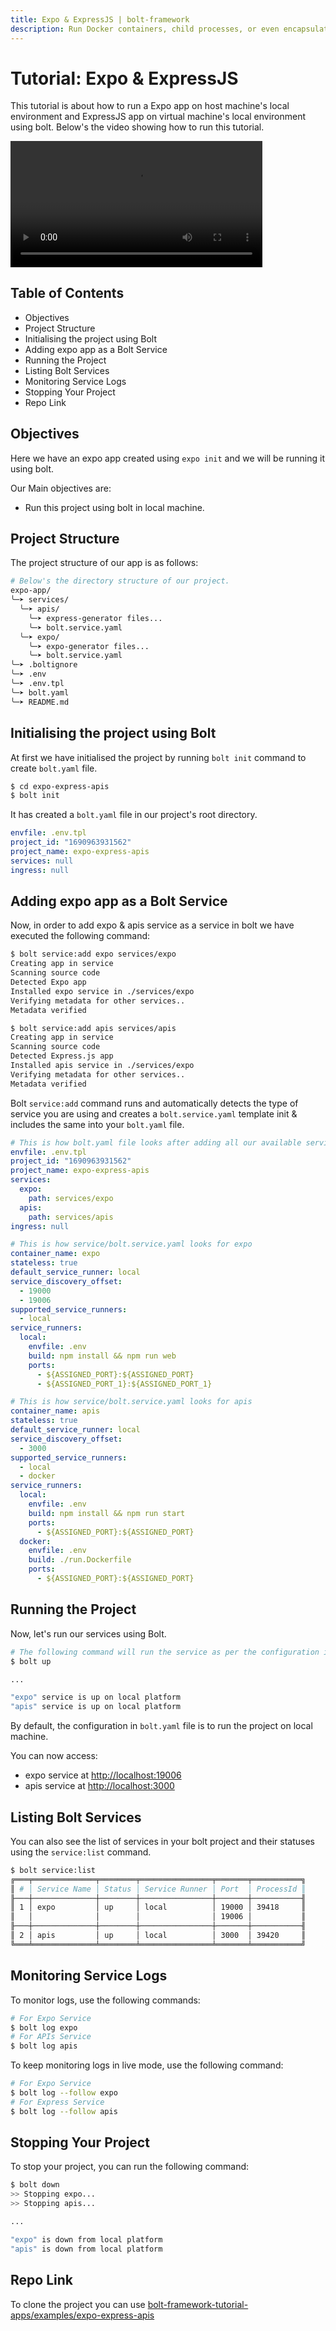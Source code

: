 ```yaml
---
title: Expo & ExpressJS | bolt-framework
description: Run Docker containers, child processes, or even encapsulate your entire project within a VM, all under one unified API.
---
```



<Meta title="Tutorials/Expo & ExpressJS" />

# Tutorial: Expo & ExpressJS

This tutorial is about how to run a Expo app on host machine's local environment and ExpressJS app on virtual machine's local environment using bolt. Below's the video showing how to run this tutorial.

<AppProvider>
  <Box>
    <video controls width="80%">
      <source
        src="https://static.gluestack.io/assets/expo-express-apis.mp4"
        type="video/mp4"
      />
      Your browser does not support the video tag.
    </video>
  </Box>
</AppProvider>

## Table of Contents

- Objectives
- Project Structure
- Initialising the project using Bolt
- Adding expo app as a Bolt Service
- Running the Project
- Listing Bolt Services
- Monitoring Service Logs
- Stopping Your Project
- Repo Link

## Objectives

Here we have an expo app created using `expo init` and we will be running it using bolt.

Our Main objectives are:

- Run this project using bolt in local machine.

## Project Structure

The project structure of our app is as follows:

```bash
# Below's the directory structure of our project.
expo-app/
╰─➤ services/
  ╰─➤ apis/
    ╰─➤ express-generator files...
    ╰─➤ bolt.service.yaml
  ╰─➤ expo/
    ╰─➤ expo-generator files...
    ╰─➤ bolt.service.yaml
╰─➤ .boltignore
╰─➤ .env
╰─➤ .env.tpl
╰─➤ bolt.yaml
╰─➤ README.md
```

## Initialising the project using Bolt

At first we have initialised the project by running `bolt init` command to create `bolt.yaml` file.

```bash
$ cd expo-express-apis
$ bolt init
```

It has created a `bolt.yaml` file in our project's root directory.

```yaml
envfile: .env.tpl
project_id: "1690963931562"
project_name: expo-express-apis
services: null
ingress: null
```

## Adding expo app as a Bolt Service

Now, in order to add expo & apis service as a service in bolt we have executed the following command:

```bash
$ bolt service:add expo services/expo
Creating app in service
Scanning source code
Detected Expo app
Installed expo service in ./services/expo
Verifying metadata for other services..
Metadata verified

$ bolt service:add apis services/apis
Creating app in service
Scanning source code
Detected Express.js app
Installed apis service in ./services/expo
Verifying metadata for other services..
Metadata verified
```

Bolt `service:add` command runs and automatically detects the type of service you are using and creates a `bolt.service.yaml` template init & includes the same into your `bolt.yaml` file.

```yaml
# This is how bolt.yaml file looks after adding all our available services
envfile: .env.tpl
project_id: "1690963931562"
project_name: expo-express-apis
services:
  expo:
    path: services/expo
  apis:
    path: services/apis
ingress: null
```

```yaml
# This is how service/bolt.service.yaml looks for expo
container_name: expo
stateless: true
default_service_runner: local
service_discovery_offset: 
  - 19000
  - 19006
supported_service_runners:
  - local
service_runners:
  local:
    envfile: .env
    build: npm install && npm run web
    ports:
      - ${ASSIGNED_PORT}:${ASSIGNED_PORT}
      - ${ASSIGNED_PORT_1}:${ASSIGNED_PORT_1}
```

```yaml
# This is how service/bolt.service.yaml looks for apis
container_name: apis
stateless: true
default_service_runner: local
service_discovery_offset: 
  - 3000
supported_service_runners:
  - local
  - docker
service_runners:
  local:
    envfile: .env
    build: npm install && npm run start
    ports:
      - ${ASSIGNED_PORT}:${ASSIGNED_PORT}
  docker:
    envfile: .env
    build: ./run.Dockerfile
    ports:
      - ${ASSIGNED_PORT}:${ASSIGNED_PORT}
```

## Running the Project

Now, let's run our services using Bolt.

```bash
# The following command will run the service as per the configuration in bolt.yaml file
$ bolt up

...

"expo" service is up on local platform
"apis" service is up on local platform
```

By default, the configuration in `bolt.yaml` file is to run the project on local machine.

You can now access:

- expo service at [http://localhost:19006](http://localhost:19006)
- apis service at [http://localhost:3000](http://localhost:3000)

## Listing Bolt Services

You can also see the list of services in your bolt project and their statuses using the `service:list` command.

```bash
$ bolt service:list
╔═══╤══════════════╤════════╤════════════════╤═══════╤═══════════╗
║ # │ Service Name │ Status │ Service Runner │ Port  │ ProcessId ║
╟───┼──────────────┼────────┼────────────────┼───────┼───────────╢
║ 1 │ expo         │ up     │ local          │ 19000 │ 39418     ║
║   │              │        │                │ 19006 │           ║
╟───┼──────────────┼────────┼────────────────┼───────┼───────────╢
║ 2 │ apis         │ up     │ local          │ 3000  │ 39420     ║
╚═══╧══════════════╧════════╧════════════════╧═══════╧═══════════╝
```

## Monitoring Service Logs

To monitor logs, use the following commands:

```bash
# For Expo Service
$ bolt log expo
# For APIs Service
$ bolt log apis
```

To keep monitoring logs in live mode, use the following command:

```bash
# For Expo Service
$ bolt log --follow expo
# For Express Service
$ bolt log --follow apis
```

## Stopping Your Project

To stop your project, you can run the following command:

```bash
$ bolt down
>> Stopping expo...
>> Stopping apis...

...

"expo" is down from local platform
"apis" is down from local platform
```

## Repo Link

To clone the project you can use [bolt-framework-tutorial-apps/examples/expo-express-apis](https://github.com/gluestack/bolt-framework-tutorial-apps/tree/main/examples/expo-express-apis)
